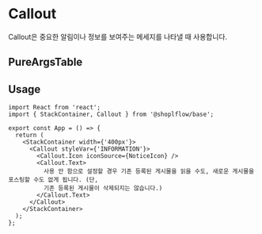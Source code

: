 
<Meta of={CalloutStories} />

# Callout

Callout은 중요한 알림이나 정보를 보여주는 메세지를 나타낼 때 사용합니다.

<Canvas of={CalloutStories.Playground} />


## PureArgsTable

<PureArgsTable of={Callout} />

## Usage

```tsx
import React from 'react';
import { StackContainer, Callout } from '@shoplflow/base';

export const App = () => {
  return (
    <StackContainer width={'400px'}>
      <Callout styleVar={'INFORMATION'}>
        <Callout.Icon iconSource={NoticeIcon} />
        <Callout.Text>
          사용 안 함으로 설정할 경우 기존 등록된 게시물을 읽을 수도, 새로운 게시물을 포스팅할 수도 없게 됩니다. (단,
          기존 등록된 게시물이 삭제되지는 않습니다.)
        </Callout.Text>
      </Callout>
    </StackContainer>
  );
};
```



